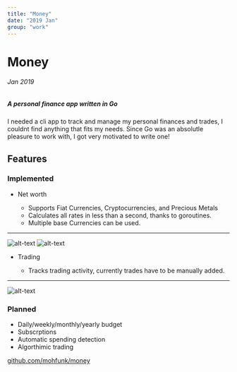 ```yaml
---
title: "Money"
date: "2019 Jan"
group: "work"
---
```


# Money
###### Jan 2019
##### A personal finance app written in Go

I needed a cli app to track and manage my personal finances and trades, I
couldnt find anything that fits my needs. Since Go was an absolutle pleasure to
work with, I got very motivated to write one!


## Features

### Implemented

* Net worth

    - Supports Fiat Currencies, Cryptocurrencies, and Precious Metals
    - Calculates all rates in less than a second, thanks to goroutines.
    - Multiple base Currencies can be used.
---

![alt-text](../assets/img/nw.png)
![alt-text](../assets/img/gr.gif)


* Trading

    - Tracks trading activity, currently trades have to be manually added.
---

![alt-text](../assets/img/trading.png)

### Planned

* Daily/weekly/monthly/yearly budget
* Subscrptions
* Automatic spending detection
* Algorthimic trading


[github.com/mohfunk/money](https://github.com/mohfunk/money)
